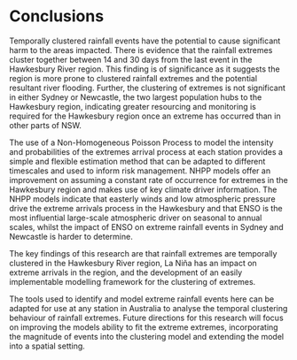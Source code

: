 # Conclusions {#sec-conclusions}

Temporally clustered rainfall events have the potential to cause significant harm to the areas impacted. There is evidence that the rainfall extremes cluster together between 14 and 30 days from the last event in the Hawkesbury River region. This finding is of significance as it suggests the region is more prone to clustered rainfall extremes and the potential resultant river flooding. Further, the clustering of extremes is not significant in either Sydney or Newcastle, the two largest population hubs to the Hawkesbury region, indicating greater resourcing and monitoring is required for the Hawkesbury region once an extreme has occurred than in other parts of NSW.

The use of a Non-Homogeneous Poisson Process to model the intensity and probabilities of the extremes arrival process at each station provides a simple and flexible estimation method that can be adapted to different timescales and used to inform risk management. NHPP models offer an improvement on assuming a constant rate of occurrence for extremes in the Hawkesbury region and makes use of key climate driver information. The NHPP models indicate that easterly winds and low atmospheric pressure drive the extreme arrivals process in the Hawkesbury and that ENSO is the most influential large-scale atmospheric driver on seasonal to annual scales, whilst the impact of ENSO on extreme rainfall events in Sydney and Newcastle is harder to determine.

The key findings of this research are that rainfall extremes are temporally clustered in the Hawkesbury River region, La Niña has an impact on extreme arrivals in the region, and the development of an easily implementable modelling framework for the clustering of extremes.

The tools used to identify and model extreme rainfall events here can be adapted for use at any station in Australia to analyse the temporal clustering behaviour of rainfall extremes. Future directions for this research will focus on improving the models ability to fit the extreme extremes, incorporating the magnitude of events into the clustering model and extending the model into a spatial setting.
